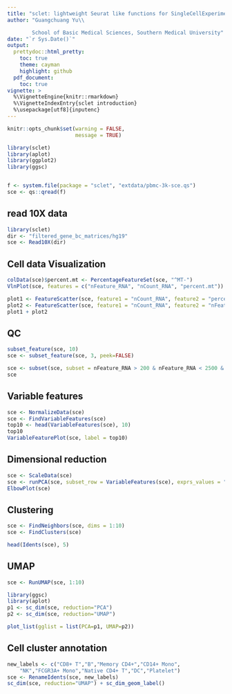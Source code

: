 ```yaml
---
title: "sclet: lightweight Seurat like functions for SingleCellExperiment object"
author: "Guangchuang Yu\\

        School of Basic Medical Sciences, Southern Medical University"
date: "`r Sys.Date()`"
output:
  prettydoc::html_pretty:
    toc: true
    theme: cayman
    highlight: github
  pdf_document:
    toc: true
vignette: >
  %\VignetteEngine{knitr::rmarkdown}
  %\VignetteIndexEntry{sclet introduction}
  %\usepackage[utf8]{inputenc}
---
```




```r
knitr::opts_chunk$set(warning = FALSE,
                      message = TRUE)

library(sclet)
library(aplot)
library(ggplot2)
library(ggsc)


f <- system.file(package = "sclet", "extdata/pbmc-3k-sce.qs")
sce <- qs::qread(f)
```

## read 10X data

```r
library(sclet)
dir <- "filtered_gene_bc_matrices/hg19"
sce <- Read10X(dir)
```


## Cell data Visualization

```r
colData(sce)$percent.mt <- PercentageFeatureSet(sce, "^MT-")
VlnPlot(sce, features = c("nFeature_RNA", "nCount_RNA", "percent.mt"))
```

```r
plot1 <- FeatureScatter(sce, feature1 = "nCount_RNA", feature2 = "percent.mt")
plot2 <- FeatureScatter(sce, feature1 = "nCount_RNA", feature2 = "nFeature_RNA")
plot1 + plot2
```

## QC
```r
subset_feature(sce, 10)
sce <- subset_feature(sce, 3, peek=FALSE)

sce <- subset(sce, subset = nFeature_RNA > 200 & nFeature_RNA < 2500 & percent.mt < 5)
sce
```

## Variable features

```r
sce <- NormalizeData(sce)
sce <- FindVariableFeatures(sce)
top10 <- head(VariableFeatures(sce), 10)
top10
VariableFeaturePlot(sce, label = top10)
```

## Dimensional reduction

```r
sce <- ScaleData(sce)
sce <- runPCA(sce, subset_row = VariableFeatures(sce), exprs_values = "scaled")
ElbowPlot(sce)
```

## Clustering

```r
sce <- FindNeighbors(sce, dims = 1:10)
sce <- FindClusters(sce)

head(Idents(sce), 5)
```


## UMAP
```r
sce <- RunUMAP(sce, 1:10)

library(ggsc)
library(aplot)
p1 <- sc_dim(sce, reduction="PCA")
p2 <- sc_dim(sce, reduction="UMAP")

plot_list(gglist = list(PCA=p1, UMAP=p2))
```

## Cell cluster annotation

```r
new_labels <- c("CD8+ T","B","Memory CD4+","CD14+ Mono",
    "NK","FCGR3A+ Mono","Native CD4+ T","DC","Platelet")
sce <- RenameIdents(sce, new_labels)
sc_dim(sce, reduction="UMAP") + sc_dim_geom_label()
```



